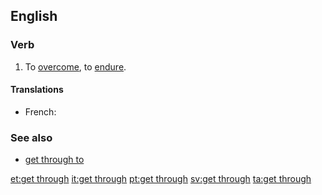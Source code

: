 ==English==

===Verb===
{{infl|en|verb|head=[[get]] [[through]]}}

# To [[overcome]], to [[endure]].

====Translations====
{{trans-top|to overcome}}
* French: {{t+|fr|franchir}}
{{trans-mid}}
{{trans-bottom}}

===See also===
* [[get through to]]

[[et:get through]]
[[it:get through]]
[[pt:get through]]
[[sv:get through]]
[[ta:get through]]